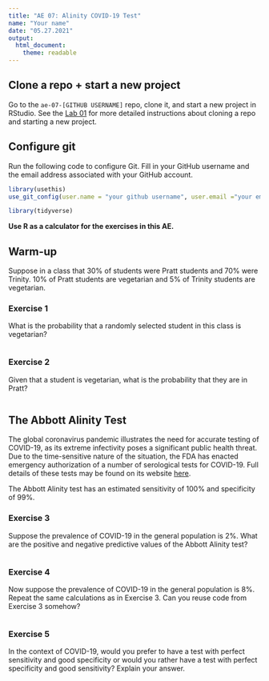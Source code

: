 ```yaml
---
title: "AE 07: Alinity COVID-19 Test"
name: "Your name"
date: "05.27.2021"
output: 
  html_document:
    theme: readable
---
```


## Clone a repo + start a new project

Go to the `ae-07-[GITHUB USERNAME]` repo, clone it, and start a new project in RStudio. See the [Lab 01](https://sta199-fa20-002.netlify.app/labs/lab-01-hello-r.html#getting-started) for more detailed instructions about cloning a repo and starting a new project. 

## Configure git

Run the following code to configure Git. Fill in your GitHub username and the email address associated with your GitHub account. 

```r
library(usethis)
use_git_config(user.name = "your github username", user.email ="your email")
```

```r
library(tidyverse)
```

**Use R as a calculator for the exercises in this AE.** 

## Warm-up

Suppose in a class that 30% of students were Pratt students and 70% were 
Trinity. 10% of Pratt students are vegetarian and 5% of Trinity students are 
vegetarian. 

### Exercise 1

What is the probability that a randomly selected student in this class is 
vegetarian?

```r
```

### Exercise 2

Given that a student is vegetarian, what is the probability that they are in 
Pratt?

```r
```

## The Abbott Alinity Test

The global coronavirus pandemic illustrates the need for accurate testing of 
COVID-19, as its extreme infectivity poses a significant public health threat. 
Due to the time-sensitive nature of the situation, the FDA has enacted emergency 
authorization of a number of serological tests for COVID-19. Full details of 
these tests may be found on its website 
[here](https://www.fda.gov/medical-devices/coronavirus-disease-2019-covid-19-emergency-use-authorizations-medical-devices/eua-authorized-serology-test-performance).

The Abbott Alinity test has an estimated sensitivity of 100% and specificity of 
99%. 

### Exercise 3

Suppose the prevalence of COVID-19 in the general population is 2%. What are 
the positive and negative predictive values of the Abbott Alinity test?

```r
```

### Exercise 4

Now suppose the prevalence of COVID-19 in the general population is 8%. Repeat
the same calculations as in Exercise 3. Can you reuse code from Exercise 3
somehow?

```r
```

### Exercise 5

In the context of COVID-19, would you prefer to have a test with perfect 
sensitivity and good specificity or would you rather have a test with perfect 
specificity and good sensitivity? Explain your answer.
